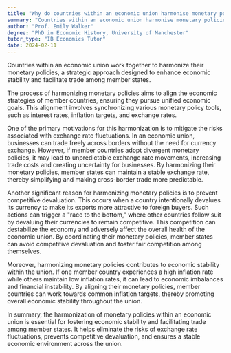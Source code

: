 ```yaml
---
title: "Why do countries within an economic union harmonise monetary policies?"
summary: "Countries within an economic union harmonise monetary policies to promote economic stability and facilitate trade among member states."
author: "Prof. Emily Walker"
degree: "PhD in Economic History, University of Manchester"
tutor_type: "IB Economics Tutor"
date: 2024-02-11
---
```


Countries within an economic union work together to harmonize their monetary policies, a strategic approach designed to enhance economic stability and facilitate trade among member states.

The process of harmonizing monetary policies aims to align the economic strategies of member countries, ensuring they pursue unified economic goals. This alignment involves synchronizing various monetary policy tools, such as interest rates, inflation targets, and exchange rates.

One of the primary motivations for this harmonization is to mitigate the risks associated with exchange rate fluctuations. In an economic union, businesses can trade freely across borders without the need for currency exchange. However, if member countries adopt divergent monetary policies, it may lead to unpredictable exchange rate movements, increasing trade costs and creating uncertainty for businesses. By harmonizing their monetary policies, member states can maintain a stable exchange rate, thereby simplifying and making cross-border trade more predictable.

Another significant reason for harmonizing monetary policies is to prevent competitive devaluation. This occurs when a country intentionally devalues its currency to make its exports more attractive to foreign buyers. Such actions can trigger a "race to the bottom," where other countries follow suit by devaluing their currencies to remain competitive. This competition can destabilize the economy and adversely affect the overall health of the economic union. By coordinating their monetary policies, member states can avoid competitive devaluation and foster fair competition among themselves.

Moreover, harmonizing monetary policies contributes to economic stability within the union. If one member country experiences a high inflation rate while others maintain low inflation rates, it can lead to economic imbalances and financial instability. By aligning their monetary policies, member countries can work towards common inflation targets, thereby promoting overall economic stability throughout the union.

In summary, the harmonization of monetary policies within an economic union is essential for fostering economic stability and facilitating trade among member states. It helps eliminate the risks of exchange rate fluctuations, prevents competitive devaluation, and ensures a stable economic environment across the union.
    
